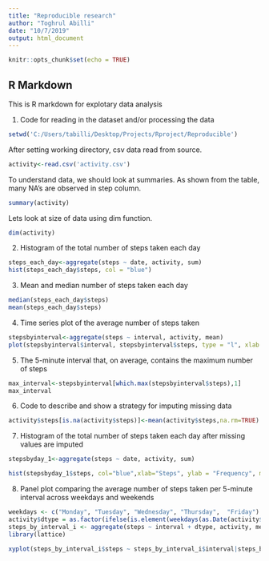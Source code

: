 ```yaml
---
title: "Reproducible research"
author: "Toghrul Abilli"
date: "10/7/2019"
output: html_document
---
```


```r
knitr::opts_chunk$set(echo = TRUE)
```

## R Markdown

This is R markdown for explotary data analysis

1. Code for reading in the dataset and/or processing the data

```r

setwd('C:/Users/tabilli/Desktop/Projects/Rproject/Reproducible')
```

After setting working directory, csv data read from source.
```r

activity<-read.csv('activity.csv')

```
To understand data, we should look at summaries.
As shown from the table, many NA's are observed in step column. 
```r

summary(activity)

```
Lets look at size of data using dim function.
```r

dim(activity)

```

2. Histogram of the total number of steps taken each day

```r
steps_each_day<-aggregate(steps ~ date, activity, sum)
hist(steps_each_day$steps, col = "blue")

```

3. Mean and median number of steps taken each day

```r
median(steps_each_day$steps)
mean(steps_each_day$steps)
```

4. Time series plot of the average number of steps taken

```r
stepsbyinterval<-aggregate(steps ~ interval, activity, mean)
plot(stepsbyinterval$interval, stepsbyinterval$steps, type = "l", xlab = "Interval", ylab = "Average steps",main = "Average number of steps")
```

5. The 5-minute interval that, on average, contains the maximum number of steps

```r
max_interval<-stepsbyinterval[which.max(stepsbyinterval$steps),1]
max_interval

```

6. Code to describe and show a strategy for imputing missing data


```r

activity$steps[is.na(activity$steps)]<-mean(activity$steps,na.rm=TRUE)

```

7. Histogram of the total number of steps taken each day after missing values are imputed

```r
stepsbyday_1<-aggregate(steps ~ date, activity, sum)

hist(stepsbyday_1$steps, col="blue",xlab="Steps", ylab = "Frequency", main = "Total number of steps taken each day after missing values", breaks = 10)
```

8. Panel plot comparing the average number of steps taken per 5-minute interval across weekdays and weekends

```r

weekdays <- c("Monday", "Tuesday", "Wednesday", "Thursday",  "Friday")
activity$dtype = as.factor(ifelse(is.element(weekdays(as.Date(activity$date)),weekdays), "Weekday", "Weekend"))
steps_by_interval_i <- aggregate(steps ~ interval + dtype, activity, mean)
library(lattice)

xyplot(steps_by_interval_i$steps ~ steps_by_interval_i$interval|steps_by_interval_i$dtype, main="Average number of steps per interval",xlab="Interval", ylab="Steps",layout=c(1,2), type="l")

```





